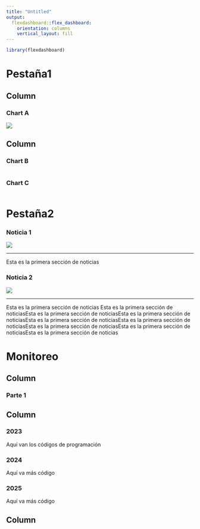 ```yaml
---
title: "Untitled"
output: 
  flexdashboard::flex_dashboard:
    orientation: columns
    vertical_layout: fill
---
```


```r
library(flexdashboard)
```

Pestaña1
===

Column {data-width=650}
-----------------------------------------------------------------------

### Chart A

![](fondo2.jpg)

Column {data-width=350}
-----------------------------------------------------------------------

### Chart B

```r

```

### Chart C

```r

```


Pestaña2 {.storyboard}
===

### Noticia 1

![](TIME_LINE/F3.png)

***
Esta es la primera sección de noticias


### Noticia 2

![](TIME_LINE/F1.png)

***
Esta es la primera sección de noticias Esta es la primera sección de noticiasEsta es la primera sección de noticiasEsta es la primera sección de noticiasEsta es la primera sección de noticiasEsta es la primera sección de noticiasEsta es la primera sección de noticiasEsta es la primera sección de noticiasEsta es la primera sección de noticias

Monitoreo
===

Column {data-width=250}
---

### Parte 1

Column {.tabset data-width=200}
---

### 2023

Aquí van los códigos de programación

### 2024

Aquí va más código

### 2025

Aquí va más código


Column {data-width=250}
---


